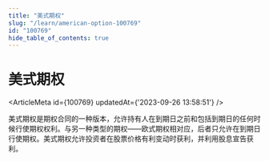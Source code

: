 ```yaml
---
title: "美式期权"
slug: "/learn/american-option-100769"
id: "100769"
hide_table_of_contents: true
---
```



# 美式期权

<ArticleMeta id={100769} updatedAt={'2023-09-26 13:58:51'} />
<div className='border-solid border-b border-t-0 my-4 border-[var(--ifm-color-gray-300)]' />

美式期权是期权合同的一种版本，允许持有人在到期日之前和包括到期日的任何时候行使期权权利。与另一种类型的期权——欧式期权相对应，后者只允许在到期日行使期权。美式期权允许投资者在股票价格有利变动时获利，并利用股息宣告获利。
